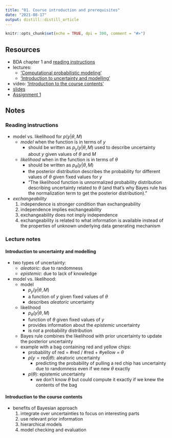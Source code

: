 ```yaml
---
title: "01. Course introduction and prerequisites"
date: "2021-08-17"
output: distill::distill_article
---
```


```r
knitr::opts_chunk$set(echo = TRUE, dpi = 300, comment = "#>")
```

## Resources

- BDA chapter 1 and [reading instructions](../reading-instructions/BDA3_ch01_reading-instructions.pdf)
- lectures:
  - ['Computational probabilistic modeling'](https://www.youtube.com/watch?v=ukE5aqdoLZI)
  - ['Introduction to uncertainty and modelling'](https://aalto.cloud.panopto.eu/Panopto/Pages/Viewer.aspx?id=d841f429-9c3d-4d24-8228-a9f400efda7b)
- video: ['Introduction to the course contents'](https://aalto.cloud.panopto.eu/Panopto/Pages/Viewer.aspx?id=13fc7889-cfd1-4d99-996c-a9f400f6e5a2)
- [slides](../slides/bayes_intro.pdf)
- [Assignment 1](assignments/assignment1.pdf)

## Notes

### Reading instructions

- model vs. likelihood for $p(y|\theta, M)$
  - *model* when the function is in terms of $y$
    - should be written as $p_y(y|\theta, M)$
    used to describe uncertainty about $y$ given values of $\theta$ and $M$
  - *likelihood* when in the function is in terms of $\theta$
    - should be written as $p_\theta(y|\theta, M)$
    - the posterior distribution describes the probability for different values of $\theta$ given fixed values for $y$
    - "The likelihood function is unnormalized probability distribution describing uncertainty related to $\theta$ (and that’s why Bayes rule has the normalization term to get the posterior distribution)."
- *exchangeability*
  1. independence is stronger condition than exchangeability
  2. independence implies exchangeability
  3. exchangeability does not imply independence
  4. exchangeability is related to what information is available instead of the properties of unknown underlying data generating mechanism

### Lecture notes

#### Introduction to uncertainty and modelling

- two types of uncertainty:
  - *aleatoric*: due to randomness
  - *epistemic*: due to lack of knowledge
- model vs. likelihood:
  - model
    - $p_y(y|\theta, M)$
    - a function of $y$ given fixed values of $\theta$
    - describes *aleatoric* uncertainty
  - likelihood
    - $p_\theta(y|\theta, M)$
    - function of $\theta$ given fixed values of $y$
    - provides information about the *epistemic* uncertainty
    - is *not* a probability distribution
  - Bayes rule combines the likelihood with prior uncertainty to update the posterior uncertainty
  - example with a bag containing red and yellow chips:
    - probability of red = #red / #red + #yellow = $\theta$
    - $p(y = \text{red} | \theta)$: aleatoric uncertainty
      - predicting the probability of pulling a red chip has uncertainty due to randomness even if we new $\theta$ exactly
    - $p(\theta)$: epistemic uncertainty
      - we don't know $\theta$ but could compute it exactly if we knew the contents of the bag

#### Introduction to the course contents

- benefits of Bayesian approach
  1. integrate over uncertainties to focus on interesting parts
  2. use relevant prior information
  3. hierarchical models
  4. model checking and evaluation
